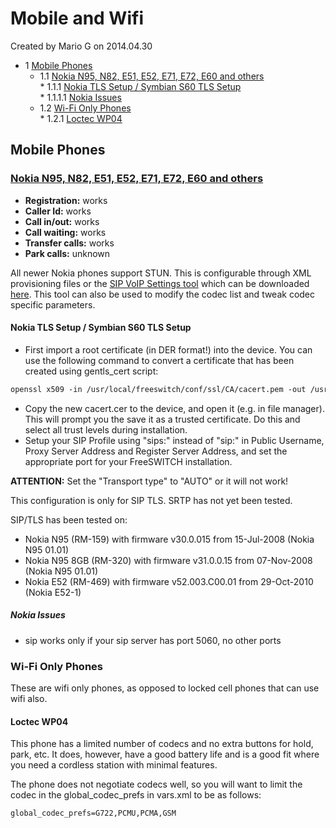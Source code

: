 
# Mobile and Wifi 

 Created by  Mario G on 2014.04.30

* 1 [Mobile Phones](#mobile-phones)  
   * 1.1 [Nokia N95, N82, E51, E52, E71, E72, E60 and others](#mobile-phones)  
         * 1.1.1 [Nokia TLS Setup / Symbian S60 TLS Setup](#nokia-tls-setup--symbian-s60-tls-setup)  
                  * 1.1.1.1 [Nokia Issues](#nokia-issues)  
   * 1.2 [Wi-Fi Only Phones](#mobile-phones)  
         * 1.2.1 [Loctec WP04](#loctec-wp04)

## Mobile Phones

### [Nokia N95, N82, E51, E52, E71, E72, E60 and others](https://wiki.freeswitch.org/wiki/Nokia%5FN95 "Nokia N95")

* **Registration:** works
* **Caller Id:** works
* **Call in/out:** works
* **Call waiting:** works
* **Transfer calls:** works
* **Park calls:** unknown

All newer Nokia phones support STUN. This is configurable through XML provisioning files or the [SIP VoIP Settings tool](http://discussion.forum.nokia.com/forum/showthread.php?t=118118) which can be downloaded [here](http://www.forum.nokia.com/info/sw.nokia.com/id/d476061e-90ca-42e9-b3ea-1a852f3808ec/SIP%5FVoIP%5FSettings.html). This tool can also be used to modify the codec list and tweak codec specific parameters.

#### Nokia TLS Setup / Symbian S60 TLS Setup

* First import a root certificate (in DER format!) into the device. You can use the following command to convert a certificate that has been created using gentls\_cert script:

```xml
openssl x509 -in /usr/local/freeswitch/conf/ssl/CA/cacert.pem -out /usr/local/freeswitch/conf/ssl/CA/cacert.cer -outform DER
```

* Copy the new cacert.cer to the device, and open it (e.g. in file manager). This will prompt you the save it as a trusted certificate. Do this and select all trust levels during installation.
* Setup your SIP Profile using "sips:" instead of "sip:" in Public Username, Proxy Server Address and Register Server Address, and set the appropriate port for your FreeSWITCH installation.

**ATTENTION:** Set the "Transport type" to "AUTO" or it will not work!

This configuration is only for SIP TLS. SRTP has not yet been tested.

SIP/TLS has been tested on:

* Nokia N95 (RM-159) with firmware v30.0.015 from 15-Jul-2008 (Nokia N95 01.01)
* Nokia N95 8GB (RM-320) with firmware v31.0.0.15 from 07-Nov-2008 (Nokia N95 01.01)
* Nokia E52 (RM-469) with firmware v52.003.C00.01 from 29-Oct-2010 (Nokia E52-1)

##### Nokia Issues

* sip works only if your sip server has port 5060, no other ports

### Wi-Fi Only Phones

These are wifi only phones, as opposed to locked cell phones that can use wifi also.

#### Loctec WP04

This phone has a limited number of codecs and no extra buttons for hold, park, etc. It does, however, have a good battery life and is a good fit where you need a cordless station with minimal features.

The phone does not negotiate codecs well, so you will want to limit the codec in the global\_codec\_prefs in vars.xml to be as follows:

```xml
global_codec_prefs=G722,PCMU,PCMA,GSM
```



